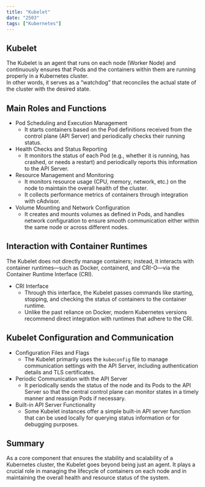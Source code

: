 ```yaml
---
title: "Kubelet"
date: "2503"
tags: ["Kubernetes"]
---
```


## Kubelet

The Kubelet is an agent that runs on each node (Worker Node) and continuously ensures that Pods and the containers within them are running properly in a Kubernetes cluster.  
In other words, it serves as a “watchdog” that reconciles the actual state of the cluster with the desired state.

## Main Roles and Functions

- Pod Scheduling and Execution Management
  - It starts containers based on the Pod definitions received from the control plane (API Server) and periodically checks their running status.
- Health Checks and Status Reporting
  - It monitors the status of each Pod (e.g., whether it is running, has crashed, or needs a restart) and periodically reports this information to the API Server.
- Resource Management and Monitoring
  - It monitors resource usage (CPU, memory, network, etc.) on the node to maintain the overall health of the cluster.
  - It collects performance metrics of containers through integration with cAdvisor.
- Volume Mounting and Network Configuration
  - It creates and mounts volumes as defined in Pods, and handles network configuration to ensure smooth communication either within the same node or across different nodes.

## Interaction with Container Runtimes

The Kubelet does not directly manage containers; instead, it interacts with container runtimes—such as Docker, containerd, and CRI-O—via the Container Runtime Interface (CRI).

- CRI Interface
  - Through this interface, the Kubelet passes commands like starting, stopping, and checking the status of containers to the container runtime.
  - Unlike the past reliance on Docker, modern Kubernetes versions recommend direct integration with runtimes that adhere to the CRI.

## Kubelet Configuration and Communication

- Configuration Files and Flags
  - The Kubelet primarily uses the `kubeconfig` file to manage communication settings with the API Server, including authentication details and TLS certificates.
- Periodic Communication with the API Server
  - It periodically sends the status of the node and its Pods to the API Server so that the central control plane can monitor states in a timely manner and reassign Pods if necessary.
- Built-in API Server Functionality
  - Some Kubelet instances offer a simple built-in API server function that can be used locally for querying status information or for debugging purposes.

## Summary

As a core component that ensures the stability and scalability of a Kubernetes cluster, the Kubelet goes beyond being just an agent. It plays a crucial role in managing the lifecycle of containers on each node and in maintaining the overall health and resource status of the system.

